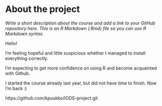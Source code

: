 
# About the project

*Write a short description about the course and add a link to your GitHub repository here. This is an R Markdown (.Rmd) file so you can use R Markdown syntax.*

Hello!

I'm feeling hopeful and little suspicious whether I managed to install everything correctly. 

I'm expecting to get more confidence on using R and become acquainted with Github.

I started the course already last year, but did not have time to finish. 
Now I'm back :)

https://github.com/kpuukko/IODS-project.git 
